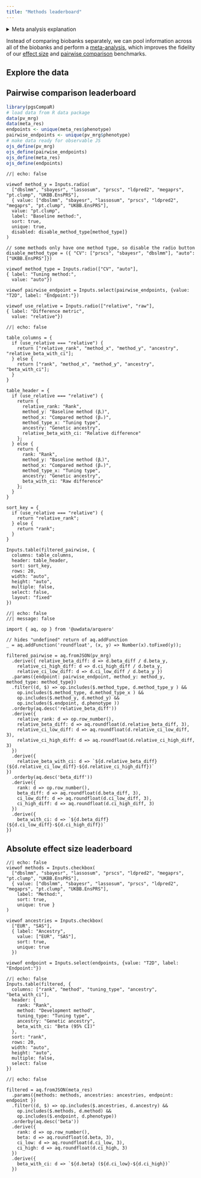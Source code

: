 ```yaml
---
title: "Methods leaderboard"
---
```


<details>

<summary>Meta analysis explanation</summary>

<p>We meta-analysed PGS effect sizes β using meta-analytic mixed models. The absolute performance of PGS varied considerably between biobanks for some phenotypes. For this reason, confidence intervals may appear larger than they do for individual biobanks.</p>

<p>By looking at differences between PGS effect sizes (βₓ - βₓ), we can partially adjust for the variability between biobanks. As for the the results in the [pairwise comparisons](pairwise.qmd), the confidence intervals of these differences are adjusted for the correlation between PGS. We provide the option to divide by the effect size of the chosen baseline method ((βᵧ - βₓ) / βᵧ) to display "relative" performance.</p>

<p>While we sometimes cannot confidently estimate the absolute performance (β) of methods across biobanks in the meta-analytical mixed model, we generally can make more accurate claims about "raw" differences in performance (βᵧ - βₓ).</p>

</details>

Instead of comparing biobanks separately, we can pool information across all of the biobanks and perform a [meta-analysis](meta.qmd), which improves the fidelity of our [effect size](effect-sizes.qmd) and [pairwise comparison](pairwise.qmd) benchmarks.

## Explore the data

## Pairwise comparison leaderboard

```r
library(pgsCompaR)
# load data from R data package
data(pv_mrg)
data(meta_res)
endpoints <- unique(meta_res$phenotype)
pairwise_endpoints <- unique(pv_mrg$phenotype)
# make data ready for observable JS
ojs_define(pv_mrg)
ojs_define(pairwise_endpoints)
ojs_define(meta_res)
ojs_define(endpoints)
```

```ojs
//| echo: false

viewof method_y = Inputs.radio(
  ["dbslmm", "sbayesr", "lassosum", "prscs", "ldpred2", "megaprs", "pt.clump", "UKBB.EnsPRS"],
  { value: ["dbslmm", "sbayesr", "lassosum", "prscs", "ldpred2", "megaprs", "pt.clump", "UKBB.EnsPRS"],
  value: "pt.clump",
  label: "Baseline method:",
  sort: true, 
  unique: true,
  disabled: disable_method_type[method_type]}
)

// some methods only have one method type, so disable the radio button
disable_method_type = ({ "CV": ["prscs", "sbayesr", "dbslmm"], "auto": ["UKBB.EnsPRS"]})

viewof method_type = Inputs.radio(["CV", "auto"],
{ label: "Tuning method:",
  value: "auto"})
  
viewof pairwise_endpoint = Inputs.select(pairwise_endpoints, {value: "T2D", label: "Endpoint:"})

viewof use_relative = Inputs.radio(["relative", "raw"],
{ label: "Difference metric",
  value: "relative"})
```

```ojs
//| echo: false

table_columns = {
  if (use_relative === "relative") {
    return ["relative_rank", "method_x", "method_y", "ancestry", "relative_beta_with_ci"];
  } else {
    return ["rank", "method_x", "method_y", "ancestry", "beta_with_ci"];
  }
}

table_header = {
  if (use_relative === "relative") {
    return {
      relative_rank: "Rank",
      method_y: "Baseline method (βᵧ)",
      method_x: "Compared method (βₓ)",
      method_type_x: "Tuning type",
      ancestry: "Genetic ancestry",
      relative_beta_with_ci: "Relative difference"
    };
  } else {
    return {
      rank: "Rank",
      method_y: "Baseline method (βᵧ)",
      method_x: "Compared method (βₓ)",
      method_type_x: "Tuning type",
      ancestry: "Genetic ancestry",
      beta_with_ci: "Raw difference"
    };
  }
}

sort_key = {
  if (use_relative === "relative") {
    return "relative_rank";
  } else {
    return "rank"; 
  }
}

Inputs.table(filtered_pairwise, {
  columns: table_columns,
  header: table_header,
  sort: sort_key,
  rows: 20,
  width: "auto",
  height: "auto",
  multiple: false,
  select: false,
  layout: "fixed"  
})

```


```ojs
//| echo: false
//| message: false

import { aq, op } from '@uwdata/arquero'

// hides "undefined" return of aq.addFunction
_ = aq.addFunction('roundfloat', (x, y) => Number(x).toFixed(y));

filtered_pairwise = aq.fromJSON(pv_mrg)
  .derive({ relative_beta_diff: d => d.beta_diff / d.beta_y,
    relative_ci_high_diff: d => d.ci_high_diff / d.beta_y,
    relative_ci_low_diff: d => d.ci_low_diff / d.beta_y })
  .params({endpoint: pairwise_endpoint, method_y: method_y, method_type: method_type})
  .filter((d, $) => op.includes($.method_type, d.method_type_y ) &&
    op.includes($.method_type, d.method_type_x ) &&
    op.includes($.method_y, d.method_y) &&
    op.includes($.endpoint, d.phenotype ))
  .orderby(aq.desc('relative_beta_diff'))
  .derive({
    relative_rank: d => op.row_number(),
    relative_beta_diff: d => aq.roundfloat(d.relative_beta_diff, 3),
    relative_ci_low_diff: d => aq.roundfloat(d.relative_ci_low_diff, 3),
    relative_ci_high_diff: d => aq.roundfloat(d.relative_ci_high_diff, 3)
  })
  .derive({
    relative_beta_with_ci: d => `${d.relative_beta_diff} (${d.relative_ci_low_diff}-${d.relative_ci_high_diff})`
})
  .orderby(aq.desc('beta_diff'))
  .derive({
    rank: d => op.row_number(),
    beta_diff: d => aq.roundfloat(d.beta_diff, 3),
    ci_low_diff: d => aq.roundfloat(d.ci_low_diff, 3),
    ci_high_diff: d => aq.roundfloat(d.ci_high_diff, 3)
  })
  .derive({
    beta_with_ci: d => `${d.beta_diff} (${d.ci_low_diff}-${d.ci_high_diff})`
})  

```

## Absolute effect size leaderboard

```ojs
//| echo: false
viewof methods = Inputs.checkbox(
  ["dbslmm", "sbayesr", "lassosum", "prscs", "ldpred2", "megaprs", "pt.clump", "UKBB.EnsPRS"],
  { value: ["dbslmm", "sbayesr", "lassosum", "prscs", "ldpred2", "megaprs", "pt.clump", "UKBB.EnsPRS"],
    label: "Method:",
    sort: true, 
    unique: true }
)

viewof ancestries = Inputs.checkbox(
  ["EUR", "SAS"],
  { label: "Ancestry",
    value: ["EUR", "SAS"],
    sort: true,
    unique: true
  })

viewof endpoint = Inputs.select(endpoints, {value: "T2D", label: "Endpoint:"})
```

```ojs
//| echo: false
Inputs.table(filtered, {
  columns: ["rank", "method", "tuning_type", "ancestry", "beta_with_ci"],
  header: {
    rank: "Rank",
    method: "Development method",
    tuning_type: "Tuning type",
    ancestry: "Genetic ancestry",
    beta_with_ci: "Beta (95% CI)" 
  },
  sort: "rank",
  rows: 20,
  width: "auto",
  height: "auto",
  multiple: false,
  select: false
})
```


```ojs
//| echo: false

filtered = aq.fromJSON(meta_res) 
  .params({methods: methods, ancestries: ancestries, endpoint: endpoint })
  .filter((d, $) => op.includes($.ancestries, d.ancestry) && 
    op.includes($.methods, d.method) &&
    op.includes($.endpoint, d.phenotype))
  .orderby(aq.desc('beta'))
  .derive({
    rank: d => op.row_number(),
    beta: d => aq.roundfloat(d.beta, 3),
    ci_low: d => aq.roundfloat(d.ci_low, 3),
    ci_high: d => aq.roundfloat(d.ci_high, 3)
  })
  .derive({
    beta_with_ci: d => `${d.beta} (${d.ci_low}-${d.ci_high})`
  })
```
